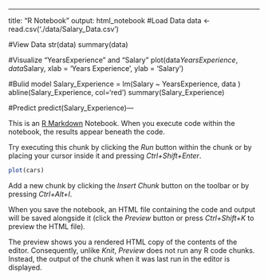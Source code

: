 ---
title: "R Notebook"
output: html_notebook
#Load Data
data <- read.csv('./data/Salary_Data.csv')

#View Data
str(data)
summary(data)

#Visualize "YearsExperience" and "Salary"
plot(data$YearsExperience,data$Salary, xlab = 'Years Experience', ylab = 'Salary')

#Bulid model
Salary_Experience = lm(Salary  ~  YearsExperience, data )
abline(Salary_Experience, col='red')
summary(Salary_Experience)

#Predict
predict(Salary_Experience)---

This is an [R Markdown](http://rmarkdown.rstudio.com) Notebook. When you execute code within the notebook, the results appear beneath the code. 

Try executing this chunk by clicking the *Run* button within the chunk or by placing your cursor inside it and pressing *Ctrl+Shift+Enter*. 

```{r}
plot(cars)
```

Add a new chunk by clicking the *Insert Chunk* button on the toolbar or by pressing *Ctrl+Alt+I*.

When you save the notebook, an HTML file containing the code and output will be saved alongside it (click the *Preview* button or press *Ctrl+Shift+K* to preview the HTML file).

The preview shows you a rendered HTML copy of the contents of the editor. Consequently, unlike *Knit*, *Preview* does not run any R code chunks. Instead, the output of the chunk when it was last run in the editor is displayed.
